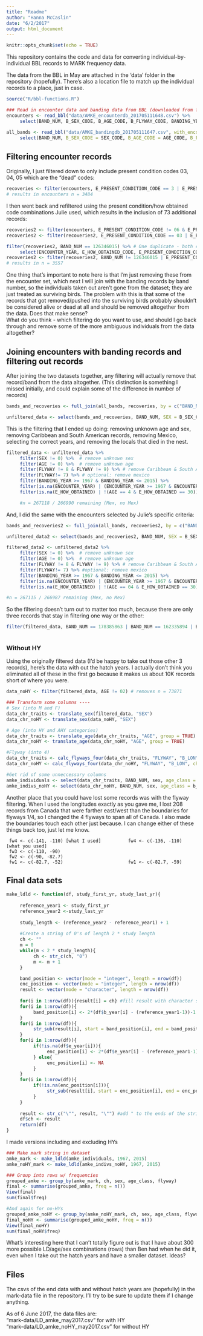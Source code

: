 ```yaml
---
title: "Readme"
author: "Hanna McCaslin"
date: "6/2/2017"
output: html_document
---
```


```r
knitr::opts_chunk$set(echo = TRUE)
```

This repository contains the code and data for converting individual-by-individual BBL records to MARK frequency data. 

The data from the BBL in May are attached in the 'data' folder in the repository (hopefully). There's also a location file to match up the individual records to a place, just in case. 
```r
source("R/bbl-functions.R")

### Read in encounter data and banding data from BBL (downloaded from ftp May 2017)
encounters <- read_bbl("data/AMKE_encounterdb_201705111648.csv") %>%
     select(BAND_NUM, B_SEX_CODE, B_AGE_CODE, B_FLYWAY_CODE, BANDING_YEAR, E_HOW_OBTAINED_CODE, E_PRESENT_CONDITION_CODE, ENCOUNTER_YEAR, B_REGION, B_LON_DECIMAL_DEGREES)

all_bands <- read_bbl("data/AMKE_bandingdb_201705111647.csv", with_encs = FALSE) %>%
     select(BAND_NUM, B_SEX_CODE = SEX_CODE, B_AGE_CODE = AGE_CODE, B_FLYWAY_CODE = FLYWAY_CODE, BANDING_YEAR, B_REGION = REGION, B_LON_DECIMAL_DEGREES = LON_DECIMAL_DEGREES)
```

## Filtering encounter records
Originally, I just filtered down to only include present condition codes 03, 04, 05 which are the "dead" codes:
```r
recoveries <- filter(encounters, E_PRESENT_CONDITION_CODE == 3 | E_PRESENT_CONDITION_CODE == 4 | E_PRESENT_CONDITION_CODE == 5)
# results in encounters n = 3484
```

I then went back and refiltered using the present condition/how obtained code combinations Julie used, which results in the inclusion of 73 additional records:
```r
recoveries2 <- filter(encounters, E_PRESENT_CONDITION_CODE != 06 & E_PRESENT_CONDITION_CODE != 07 & E_PRESENT_CONDITION_CODE != 08) #removes 1508
recoveries2 <- filter(recoveries2, E_PRESENT_CONDITION_CODE == 03 | E_PRESENT_CONDITION_CODE == 04 | E_PRESENT_CONDITION_CODE == 05 | (E_HOW_OBTAINED_CODE != 03 & E_HOW_OBTAINED_CODE != 21 & E_HOW_OBTAINED_CODE != 28 & E_HOW_OBTAINED_CODE != 29 & E_HOW_OBTAINED_CODE != 33 & E_HOW_OBTAINED_CODE != 36 & E_HOW_OBTAINED_CODE != 37 & E_HOW_OBTAINED_CODE != 46 & E_HOW_OBTAINED_CODE != 47 & E_HOW_OBTAINED_CODE != 53 & E_HOW_OBTAINED_CODE != 56 & E_HOW_OBTAINED_CODE != 66 & E_HOW_OBTAINED_CODE != 97 & E_HOW_OBTAINED_CODE != 98 ))

filter(recoveries2, BAND_NUM == 126346015) %>% # One duplicate - both encounters report the bird dead, but in different columns
     select(ENCOUNTER_YEAR, E_HOW_OBTAINED_CODE, E_PRESENT_CONDITION_CODE)
recoveries2 <- filter(recoveries2, BAND_NUM != 126346015 | E_PRESENT_CONDITION_CODE ==05) #remove one of the duplicates
# results in n = 3557
```

One thing that's important to note here is that I'm just removing these from the encounter set, which next I will join with the banding records by band number, so the individuals taken out aren't gone from the dataset; they are just treated as surviving birds. The problem with this is that some of the records that got removed/pushed into the surviving birds probably shouldn't be considered alive or dead at all and should be removed altogether from the data. Does that make sense?  
What do you think - which filtering do you want to use, and should I go back through and remove some of the more ambiguous individuals from the data altogether?  

## Joining encounters with banding records and filtering out records
After joining the two datasets together, any filtering will actually remove that record/band from the data altogether. (This distinction is something I missed initially, and could explain some of the difference in number of records)

```r
bands_and_recoveries <- full_join(all_bands, recoveries, by = c("BAND_NUM"))

unfiltered_data <- select(bands_and_recoveries, BAND_NUM, SEX = B_SEX_CODE.x, AGE = B_AGE_CODE.x, FLYWAY = B_FLYWAY_CODE.x, BANDING_YEAR = BANDING_YEAR.x, B_REGION = B_REGION.x, B_LON = B_LON_DECIMAL_DEGREES.x, ENCOUNTER_YEAR, E_HOW_OBTAINED = E_HOW_OBTAINED_CODE, E_CONDITION = E_PRESENT_CONDITION_CODE)
```

This is the filtering that I ended up doing: removing unknown age and sex, removing Caribbean and South American records, removing Mexico, selecting the correct years, and removing the locals that died in the nest. 
```r
filtered_data <- unfiltered_data %>%
     filter(SEX != 0) %>%  # remove unknown sex
     filter(AGE != 0) %>%  # remove unknown age
     filter(FLYWAY != 8 & FLYWAY != 9) %>% # remove Caribbean & South American records 
     filter(FLYWAY!= 7) %>% # optional: remove mexico
     filter(BANDING_YEAR >= 1967 & BANDING_YEAR <= 2015) %>% 
     filter(is.na(ENCOUNTER_YEAR) | (ENCOUNTER_YEAR >= 1967 & ENCOUNTER_YEAR <= 2015)) %>% # filter to dates of study
     filter(is.na(E_HOW_OBTAINED) | !(AGE == 4 & E_HOW_OBTAINED == 30)) #remove locals died in nest, removes n = 19

     #n = 267118 / 266990 remaining (Mex, no Mex)
```

And, I did the same with the encounters selected by Julie's specific criteria:
```r
bands_and_recoveries2 <- full_join(all_bands, recoveries2, by = c("BAND_NUM")) 

unfiltered_data2 <- select(bands_and_recoveries2, BAND_NUM, SEX = B_SEX_CODE.x, AGE = B_AGE_CODE.x, FLYWAY = B_FLYWAY_CODE.x, BANDING_YEAR = BANDING_YEAR.x, B_REGION = B_REGION.x, B_LON = B_LON_DECIMAL_DEGREES.x, ENCOUNTER_YEAR, E_HOW_OBTAINED = E_HOW_OBTAINED_CODE, E_CONDITION = E_PRESENT_CONDITION_CODE)
```

```r
filtered_data2 <- unfiltered_data2 %>%
     filter(SEX != 0) %>%  # remove unknown sex
     filter(AGE != 0) %>%  # remove unknown age
     filter(FLYWAY != 8 & FLYWAY != 9) %>% # remove Caribbean & South American records
     filter(FLYWAY!= 7) %>% #optional: remove mexico
     filter(BANDING_YEAR >= 1967 & BANDING_YEAR <= 2015) %>% 
     filter(is.na(ENCOUNTER_YEAR) | (ENCOUNTER_YEAR >= 1967 & ENCOUNTER_YEAR <= 2015)) %>%  # filter to dates of study
     filter(is.na(E_HOW_OBTAINED) | !(AGE == 04 & E_HOW_OBTAINED == 30))

#n = 267115 / 266987 remaining (Mex, no Mex)
```

So the filtering doesn't turn out to matter too much, because there are only three records that stay in filtering one way or the other:
```r
filter(filtered_data, BAND_NUM == 178385863 | BAND_NUM == 162335894 | BAND_NUM == 178317149)
     
```

### Without HY
Using the originally filtered data (I'd be happy to take out those other 3 records), here's the data with out the hatch years. I actually don't think you eliminated all of these in the first go because it makes us about 10K records short of where you were.
```r
data_noHY <- filter(filtered_data, AGE != 02) # removes n = 73871
```

```r
### Transform some columns ----
# Sex (into M and F)
data_chr_traits <- translate_sex(filtered_data, "SEX")
data_chr_noHY <- translate_sex(data_noHY, "SEX")

# Age (into HY and AHY categories)
data_chr_traits <- translate_age(data_chr_traits, "AGE", group = TRUE) 
data_chr_noHY <- translate_age(data_chr_noHY, "AGE", group = TRUE)

#Flyway (into 4)
data_chr_traits <- calc_flyways_four(data_chr_traits, "FLYWAY", "B_LON", chr_codes = FALSE, int_codes = TRUE) 
data_chr_noHY <- calc_flyways_four(data_chr_noHY, "FLYWAY", "B_LON", chr_codes = FALSE, int_codes = TRUE)

#Get rid of some unneccessary columns
amke_individuals <- select(data_chr_traits, BAND_NUM, sex, age_class = b_age, flyway = FLYWAY, b_year = BANDING_YEAR, e_year = ENCOUNTER_YEAR)
amke_indivs_noHY <- select(data_chr_noHY, BAND_NUM, sex, age_class = b_age, flyway = FLYWAY, b_year = BANDING_YEAR, e_year = ENCOUNTER_YEAR)
```

Another place that you could have lost some records was with the flyway filtering. When I used the longitudes exactly as you gave me, I lost 208 records from Canada that were farther east/west than the boundaries for flyways 1/4, so I changed the 4 flyways to span all of Canada. I also made the boundaries touch each other just because. I can change either of these things back too, just let me know.
    
     fw4 <- c(-141, -110) [what I used]          fw4 <- c(-136, -110) [what you used]
     fw3 <- c(-110, -90)
     fw2 <- c(-90, -82.7)
     fw1 <- c(-82.7, -52)                        fw1 <- c(-82.7, -59)

## Final data sets

```r
make_ldld <- function(df, study_first_yr, study_last_yr){
     
     reference_year1 <- study_first_yr
     reference_year2 <-study_last_yr
     
     study_length <- (reference_year2 - reference_year1) + 1
     
     #Create a string of 0's of length 2 * study length
     ch <- ""
     m = 0
     while(m < 2 * study_length){
          ch <- str_c(ch, "0")
          m <- m + 1
     }

     band_position <- vector(mode = "integer", length = nrow(df))
     enc_position <- vector(mode = "integer", length = nrow(df))
     result <- vector(mode = "character", length = nrow(df))
     
     for(i in 1:nrow(df)){result[i] = ch} #fill result with character strings
     for(i in 1:nrow(df)){
          band_position[i] <- 2*(df$b_year[i] - (reference_year1-1))-1 # create a vector of all the places the band "1" will go
     }
     for(i in 1:nrow(df)){
          str_sub(result[i], start = band_position[i], end = band_position[i]) <- "1" # update the strings in result with band "1"
     }
     for(i in 1:nrow(df)){
          if(!is.na(df$e_year[i])){
               enc_position[i] <- 2*(df$e_year[i] - (reference_year1-1)) # create a vector of all the places the enc "1" will go
          } else{
               enc_position[i] <- NA
          }
     }
     for(i in 1:nrow(df)){
          if(!is.na(enc_position[i])){
               str_sub(result[i], start = enc_position[i], end = enc_position[i]) <- "1"
          }
     }
     
     result <- str_c("\"", result, "\"") #add " to the ends of the string so excel doesn't eat the 0s
     df$ch <- result
     return(df)
}
```

I made versions including and excluding HYs
```r
### Make mark string in dataset
amke_mark <- make_ldld(amke_individuals, 1967, 2015)
amke_noHY_mark <- make_ldld(amke_indivs_noHY, 1967, 2015)

### Group into rows w/ frequencies
grouped_amke <- group_by(amke_mark, ch, sex, age_class, flyway)
final <- summarise(grouped_amke, freq = n())
View(final)
sum(final$freq)

#And again for no-HYs
grouped_amke_noHY <- group_by(amke_noHY_mark, ch, sex, age_class, flyway)
final_noHY <- summarise(grouped_amke_noHY, freq = n())
View(final_noHY)
sum(final_noHY$freq)
```

What's interesting here that I can't totally figure out is that I have about 300 more possible LD/age/sex combinations (rows) than Ben had when he did it, even when I take out the hatch years and have a smaller dataset. Ideas?

## Files
The csvs of the end data with and without hatch years are (hopefully) in the mark-data file in the repository. I'll try to be sure to update them if I change anything.  

As of 6 June 2017, the data files are:  
     "mark-data/LD_amke_may2017.csv" for with HY   
     "mark-data/LD_amke_noHY_may2017.csv" for without HY
